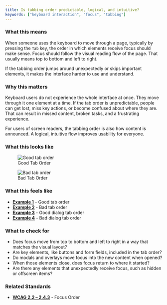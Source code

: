 ```yaml
---
title: Is tabbing order predictable, logical, and intuitive?
keywords: ["keyboard interaction", "focus", "tabbing"]
---
```


### What this means
When someone uses the keyboard to move through a page, typically by pressing the `Tab` key, the order in which elements receive focus should make sense. Focus should follow the visual reading flow of the page. That usually means top to bottom and left to right.

If the tabbing order jumps around unexpectedly or skips important elements, it makes the interface harder to use and understand.

### Why this matters
Keyboard users do not experience the whole interface at once. They move through it one element at a time. If the tab order is unpredictable, people can get lost, miss key actions, or become confused about where they are. That can result in missed content, broken tasks, and a frustrating experience.

For users of screen readers, the tabbing order is also how content is announced. A logical, intuitive flow improves usability for everyone.

### What this looks like
<div className={'diagram-container'}>
	<figure className={'w-1/2'}>
		<img src={'/images/examples/keyboard-interaction/ki-h1-A.png'} alt="Good tab order"/>
		<figcaption>Good Tab Order</figcaption>
	</figure>
	<figure className={"w-1/2"}>
		<img src={'/images/examples/keyboard-interaction/ki-h1-B.png'} alt="Bad tab order"/>
		<figcaption>Bad Tab Order</figcaption>
	</figure>
</div>

### What this feels like
- **[Example 1](/examples/keyboard-interaction/heuristic-1/1)** - Good tab order
- **[Example 2](/examples/keyboard-interaction/heuristic-1/2)** - Bad tab order
- **[Example 3](/examples/keyboard-interaction/heuristic-1/3)** - Good dialog tab order
- **[Example 4](/examples/keyboard-interaction/heuristic-1/4)** - Bad dialog tab order

### What to check for
- Does focus move from top to bottom and left to right in a way that matches the visual layout?
- Are key elements, like buttons and form fields, included in the tab order?
- Do modals and overlays move focus into the new content when opened?
- When those elements close, does focus return to where it started?
- Are there any elements that unexpectedly receive focus, such as hidden or offscreen items?

### Related Standards
- **[WCAG 2.2 – 2.4.3](https://www.w3.org/WAI/WCAG22/Understanding/focus-order.html)** - Focus Order

